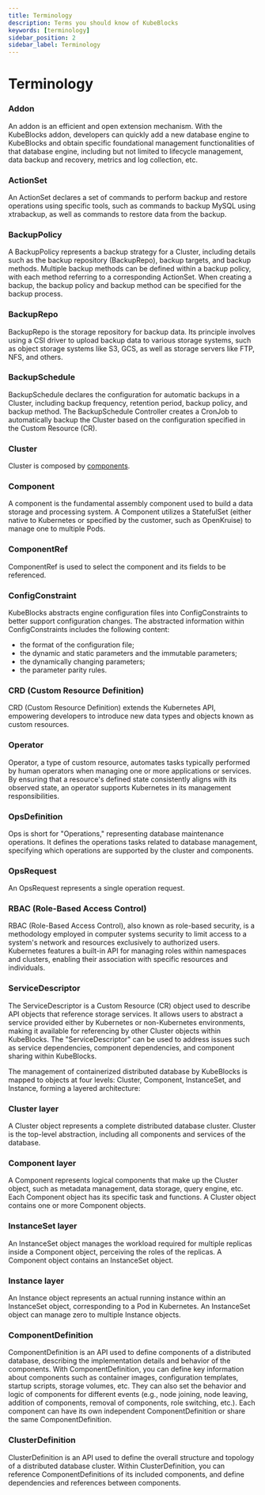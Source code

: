 ```yaml
---
title: Terminology
description: Terms you should know of KubeBlocks
keywords: [terminology]
sidebar_position: 2
sidebar_label: Terminology
---
```


# Terminology

### Addon

An addon is an efficient and open extension mechanism. With the KubeBlocks addon, developers can quickly add a new database engine to KubeBlocks and obtain specific foundational management functionalities of that database engine, including but not limited to lifecycle management, data backup and recovery, metrics and log collection, etc.
### ActionSet

An ActionSet declares a set of commands to perform backup and restore operations using specific tools, such as commands to backup MySQL using xtrabackup, as well as commands to restore data from the backup.

### BackupPolicy

A BackupPolicy represents a backup strategy for a Cluster, including details such as the backup repository (BackupRepo), backup targets, and backup methods. Multiple backup methods can be defined within a backup policy, with each method referring to a corresponding ActionSet. When creating a backup, the backup policy and backup method can be specified for the backup process.

### BackupRepo

BackupRepo is the storage repository for backup data. Its principle involves using a CSI driver to upload backup data to various storage systems, such as object storage systems like S3, GCS, as well as storage servers like FTP, NFS, and others.

### BackupSchedule

BackupSchedule declares the configuration for automatic backups in a Cluster, including backup frequency, retention period, backup policy, and backup method. The BackupSchedule Controller creates a CronJob to automatically backup the Cluster based on the configuration specified in the Custom Resource (CR).

### Cluster

Cluster is composed by [components](#component-is-the-fundamental-assembly-component-used-to-build-a-data-storage-and-processing-system-a-component-utilizes-a-statefulset-either-native-to-kubernetes-or-specified-by-the-customer-such-as-openkruise-to-manage-one-to-multiple-pods).

### Component

A component is the fundamental assembly component used to build a data storage and processing system. A Component utilizes a StatefulSet (either native to Kubernetes or specified by the customer, such as OpenKruise) to manage one to multiple Pods.

### ComponentRef

ComponentRef is used to select the component and its fields to be referenced.

### ConfigConstraint

KubeBlocks abstracts engine configuration files into ConfigConstraints to better support configuration changes. The abstracted information within ConfigConstraints includes the following content:
 - the format of the configuration file;
 - the dynamic and static parameters and the immutable parameters;
 - the dynamically changing parameters;
 - the parameter parity rules.

### CRD (Custom Resource Definition)

CRD (Custom Resource Definition) extends the Kubernetes API, empowering developers to introduce new data types and objects known as custom resources.

### Operator

Operator, a type of custom resource, automates tasks typically performed by human operators when managing one or more applications or services. By ensuring that a resource's defined state consistently aligns with its observed state, an operator supports Kubernetes in its management responsibilities.

### OpsDefinition

Ops is short for "Operations," representing database maintenance operations. It defines the operations tasks related to database management, specifying which operations are supported by the cluster and components.

### OpsRequest

An OpsRequest represents a single operation request.

### RBAC (Role-Based Access Control)

RBAC (Role-Based Access Control), also known as role-based security, is a methodology employed in computer systems security to limit access to a system's network and resources exclusively to authorized users. Kubernetes features a built-in API for managing roles within namespaces and clusters, enabling their association with specific resources and individuals.

### ServiceDescriptor

The ServiceDescriptor is a Custom Resource (CR) object used to describe API objects that reference storage services. It allows users to abstract a service provided either by Kubernetes or non-Kubernetes environments, making it available for referencing by other Cluster objects within KubeBlocks. The "ServiceDescriptor" can be used to address issues such as service dependencies, component dependencies, and component sharing within KubeBlocks.

The management of containerized distributed database by KubeBlocks is mapped to objects at four levels: Cluster, Component, InstanceSet, and Instance, forming a layered architecture:

### Cluster layer

A Cluster object represents a complete distributed database cluster. Cluster is the top-level abstraction, including all components and services of the database.

### Component layer

A Component represents logical components that make up the Cluster object, such as metadata management, data storage, query engine, etc. Each Component object has its specific task and functions. A Cluster object contains one or more Component objects.

### InstanceSet layer

 An InstanceSet object manages the workload required for multiple replicas inside a Component object, perceiving the roles of the replicas. A Component object contains an InstanceSet object.

### Instance layer

An Instance object represents an actual running instance within an InstanceSet object, corresponding to a Pod in Kubernetes. An InstanceSet object can manage zero to multiple Instance objects.

### ComponentDefinition

 ComponentDefinition is an API used to define components of a distributed database, describing the implementation details and behavior of the components. With ComponentDefinition, you can define key information about components such as container images, configuration templates, startup scripts, storage volumes, etc. They can also set the behavior and logic of components for different events (e.g., node joining, node leaving, addition of components, removal of components, role switching, etc.). Each component can have its own independent ComponentDefinition or share the same ComponentDefinition.

### ClusterDefinition

 ClusterDefinition is an API used to define the overall structure and topology of a distributed database cluster. Within ClusterDefinition, you can reference ComponentDefinitions of its included components, and define dependencies and references between components.
